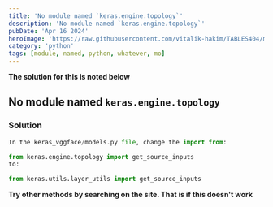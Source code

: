 ```yaml
---
title: 'No module named `keras.engine.topology`'
description: 'No module named `keras.engine.topology`'
pubDate: 'Apr 16 2024'
heroImage: 'https://raw.githubusercontent.com/vitalik-hakim/TABLES404/main/error_b/python.jpg'
category: 'python'
tags: [module, named, python, whatever, mo]
---
```


**The solution for this is noted below**

## No module named `keras.engine.topology`

### Solution

```python
In the keras_vggface/models.py file, change the import from:

from keras.engine.topology import get_source_inputs
to:

from keras.utils.layer_utils import get_source_inputs
```

**Try other methods by searching on the site. That is if this doesn't work**
